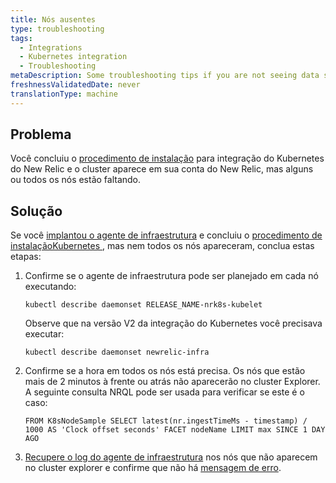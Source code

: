 ```yaml
---
title: Nós ausentes
type: troubleshooting
tags:
  - Integrations
  - Kubernetes integration
  - Troubleshooting
metaDescription: Some troubleshooting tips if you are not seeing data show up for your New Relic's Kubernetes integration.
freshnessValidatedDate: never
translationType: machine
---
```


## Problema

Você concluiu o [procedimento de instalação](/docs/kubernetes-monitoring-integration#install) para integração do Kubernetes do New Relic e o cluster aparece em sua conta do New Relic, mas alguns ou todos os nós estão faltando.

## Solução

Se você [implantou o agente de infraestrutura](#install) e concluiu o [procedimento de instalaçãoKubernetes ](/docs/kubernetes-monitoring-integration#install), mas nem todos os nós apareceram, conclua estas etapas:

1. Confirme se o agente de infraestrutura pode ser planejado em cada nó executando:

   ```
   kubectl describe daemonset RELEASE_NAME-nrk8s-kubelet
   ```

   Observe que na versão V2 da integração do Kubernetes você precisava executar:

   ```
   kubectl describe daemonset newrelic-infra
   ```

2. Confirme se a hora em todos os nós está precisa. Os nós que estão mais de 2 minutos à frente ou atrás não aparecerão no cluster Explorer. A seguinte consulta NRQL pode ser usada para verificar se este é o caso:

   ```
   FROM K8sNodeSample SELECT latest(nr.ingestTimeMs - timestamp) / 1000 AS 'Clock offset seconds' FACET nodeName LIMIT max SINCE 1 DAY AGO
   ```

3. [Recupere o log do agente de infraestrutura](/docs/integrations/kubernetes-integration/troubleshooting/get-logs-version) nos nós que não aparecem no cluster explorer e confirme que não há [mensagem de erro](/docs/integrations/host-integrations/troubleshooting/kubernetes-integration-troubleshooting-error-messages).